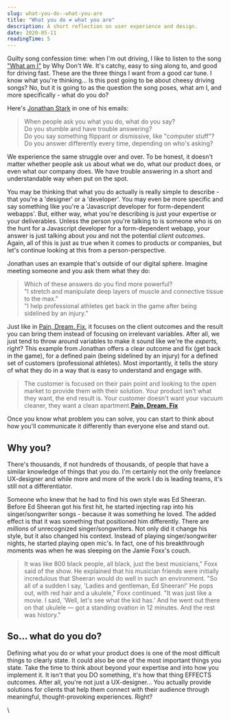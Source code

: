```yaml
---
slug: what-you-do--what-you-are
title: "What you do ≠ what you are"
description: A short reflection on user experience and design.
date: 2020-05-11
readingTime: 5
---
```


Guilty song confession time: when I'm out driving, I like to listen to the song <a href="https://open.spotify.com/track/1HimGOB6BjOaCQYMIF1xtU?si=9dSEPrznTz-P54mXvtf9EA">"What am I"</a> by Why Don't We. It's catchy, easy to sing along to, and good for driving fast. These are the three things I want from a good car tune. I know what you're thinking... Is this post going to be about cheesy driving songs? No, but it is going to as the question the song poses, what am I, and more specifically - what do you do?

Here's <a href="https://jonathanstark.com/vpb">Jonathan Stark</a> in one of his emails:

>When people ask you what you do, what do you say?<br />
Do you stumble and have trouble answering?<br />
Do you say something flippant or dismissive, like "computer stuff"?<br />
Do you answer differently every time, depending on who's asking?

We experience the same struggle over and over. To be honest, it doesn't matter whether people ask us about what we do, what our product does, or even what our company does. We have trouble answering in a short and understandable way when put on the spot.

You may be thinking that what you do actually is really simple to describe - that you're a 'designer' or a 'developer'. You may even be more specific and say something like you're a 'Javascript developer for form-dependent webapps'. But, either way, what you're describing is just your expertise or your deliverables. Unless the person you're talking to is someone who is on the hunt for a Javascript developer for a form-dependent webapp, your answer is just talking about *you* and not the potential *client outcomes*. Again, all of this is just as true when it comes to products or companies, but let's continue looking at this from a person-perspective.

Jonathan uses an example that's outside of our digital sphere. Imagine meeting someone and you ask them what they do:

>Which of these answers do you find more powerful?<br />
"I stretch and manipulate deep layers of muscle and connective tissue to the max."<br />
"I help professional athletes get back in the game after being sidelined by an injury."

Just like in <a href="/understanding-pain-dream-fix/">Pain, Dream, Fix</a>, it focuses on the client outcomes and the result you can bring them instead of focusing on irrelevant variables. After all, we just tend to throw around variables to make it sound like we're the *experts,* right? This example from Jonathan offers a clear outcome and fix (get back in the game), for a defined pain (being sidelined by an injury) for a defined set of customers (professional athletes). Most importantly, it tells the story of what they do in a way that is easy to understand and engage with.

>The customer is focused on their pain point and looking to the open market to provide them with their solution. Your product isn't what they want, the end result is. Your customer doesn't want your vacuum cleaner, they want a clean apartment.**<a href="/understanding-pain-dream-fix/">Pain, Dream, Fix</a>**

Once you know what problem you can solve, you can start to think about how you'll  communicate it differently than everyone else and stand out.

## Why you?

There's thousands, if not hundreds of thousands, of people that have a similar knowledge of things that you do. I'm certainly not the only freelance UX-designer and while more and more of the work I do is leading teams, it's still not a differentiator.

Someone who knew that he had to find his own style was Ed Sheeran. Before Ed Sheeran got his first hit, he started injecting rap into his singer/songwriter songs - because it was something he loved. The added effect is that it was something that positioned him differently. There are *millions* of unrecognized singer/songwriters. Not only did it change his style, but it also changed his context. Instead of playing singer/songwriter nights, he started playing open mic's. In fact, one of his breakthrough moments was when he was sleeping on the Jamie Foxx's couch.

>It was like 800 black people, all black, just the best musicians," Foxx said of the show. He explained that his musician friends were initially incredulous that Sheeran would do well in such an environment.
"So all of a sudden I say, 'Ladies and gentleman, Ed Sheeran!' He pops out, with red hair and a ukulele," Foxx continued. "It was just like a movie. I said, 'Well, let's see what the kid has.' And he went out there on that ukulele — got a standing ovation in 12 minutes. And the rest was history."

## So... what do you do?

Defining what you do or what your product does is one of the most difficult things to clearly state. It could also be one of the most important things you state. Take the time to think about beyond your expertise and into how you implement it. It isn't that you DO something, it's how that thing EFFECTS outcomes. After all, you're not just a UX-designer... You actually provide solutions for clients that help them connect with their audience through meaningful, thought-provoking experiences. Right?

\